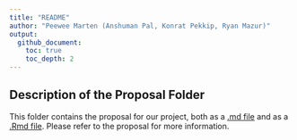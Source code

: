 ```yaml
---
title: "README"
author: "Peewee Marten (Anshuman Pal, Konrat Pekkip, Ryan Mazur)"
output: 
  github_document:
    toc: true
    toc_depth: 2
---
```


## Description of the Proposal Folder

This folder contains the proposal for our project, both as a [.md file](Proposal.md) and as a [.Rmd file](Proposal.Rmd). Please refer to the proposal for more information.